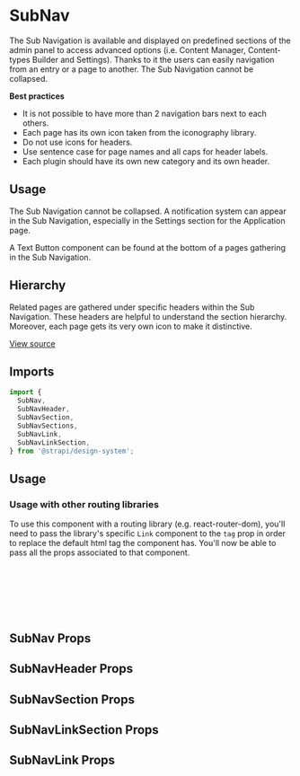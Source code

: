 

<Meta of={SubNavStories} />

# SubNav

The Sub Navigation is available and displayed on predefined sections of the admin panel to access advanced options (i.e.
Content Manager, Content-types Builder and Settings). Thanks to it the users can easily navigation from an entry or a
page to another. The Sub Navigation cannot be collapsed.

**Best practices**

- It is not possible to have more than 2 navigation bars next to each others.
- Each page has its own icon taken from the iconography library.
- Do not use icons for headers.
- Use sentence case for page names and all caps for header labels.
- Each plugin should have its own new category and its own header.

## Usage

The Sub Navigation cannot be collapsed. A notification system can appear in the Sub Navigation, especially in the
Settings section for the Application page.

A Text Button component can be found at the bottom of a pages gathering in the Sub Navigation.

## Hierarchy

Related pages are gathered under specific headers within the Sub Navigation. These headers are helpful to understand the
section hierarchy. Moreover, each page gets its very own icon to make it distinctive.

[View source](https://github.com/strapi/design-system/tree/main/packages/design-system/src/SubNav)

## Imports

```js
import {
  SubNav,
  SubNavHeader,
  SubNavSection,
  SubNavSections,
  SubNavLink,
  SubNavLinkSection,
} from '@strapi/design-system';
```

## Usage

<Canvas of={SubNavStories.Base} />

### Usage with other routing libraries

To use this component with a routing library (e.g. react-router-dom), you'll need to pass the library's specific `Link`
component to the `tag` prop in order to replace the default html tag the component has. You'll now be able to pass all
the props associated to that component.

```jsx
import { SubNavLink } from '@strapi/design-system';
import { NavLink } from 'my-routing-library';

<SubNavLink tag={NavLink} to="/home">
  Home
</SubNavLink>;
```

## SubNav Props

## SubNavHeader Props

<ArgTypes of={SubNavHeader} />

## SubNavSection Props

<ArgTypes of={SubNavSection} />

## SubNavLinkSection Props

<ArgTypes of={SubNavLinkSection} />

## SubNavLink Props

<ArgTypes of={SubNavLink} />
